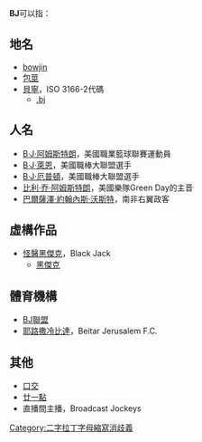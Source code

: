 '''BJ'''可以指：

==地名==
* [[bowjin|bowjin]]
* [[包莖|包莖]]
* [[貝寧|貝寧]]，ISO 3166-2代碼
** [[.bj|.bj]]

==人名==
* [[B·J·阿姆斯特朗|B·J·阿姆斯特朗]]，美國職業籃球聯賽運動員
* [[B·J·萊恩|B·J·萊恩]]，美國職棒大聯盟選手
* [[B·J·厄普頓|B·J·厄普頓]]，美國職棒大聯盟選手
* [[比利·乔·阿姆斯特朗|比利·乔·阿姆斯特朗]]，美國樂隊Green Day的主音
* [[巴爾薩澤·約翰內斯·沃斯特|巴爾薩澤·約翰內斯·沃斯特]]，南非右翼政客

==虛構作品==
* [[怪醫黑傑克|怪醫黑傑克]]，Black Jack
** [[黑傑克|黑傑克]]

==體育機構==
* [[BJ聯盟|BJ聯盟]]
* [[耶路撒冷比達|耶路撒冷比達]]，Beitar Jerusalem F.C.

==其他==
* [[口交|口交]]
* [[廿一點|廿一點]]
* 直播間主播，Broadcast Jockeys

{{disambig}}

[[Category:二字拉丁字母縮寫消歧義|Category:二字拉丁字母縮寫消歧義]]